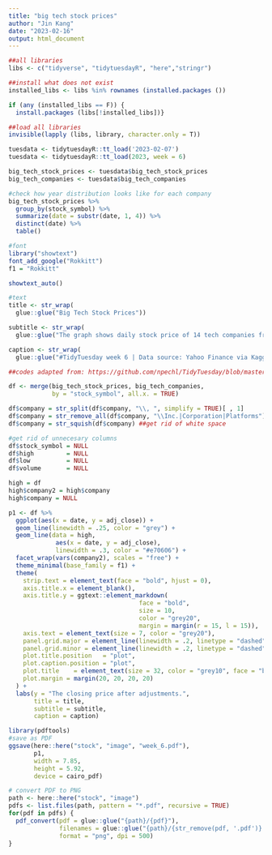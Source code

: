 ```yaml
---
title: "big tech stock prices"
author: "Jin Kang"
date: "2023-02-16"
output: html_document
---
```


```r
##all libraries
libs <- c("tidyverse", "tidytuesdayR", "here","stringr")

##install what does not exist
installed_libs <- libs %in% rownames (installed.packages ())

if (any (installed_libs == F)) {
  install.packages (libs[!installed_libs])}

##load all libraries 
invisible(lapply (libs, library, character.only = T))
```

```r
tuesdata <- tidytuesdayR::tt_load('2023-02-07')
tuesdata <- tidytuesdayR::tt_load(2023, week = 6)

big_tech_stock_prices <- tuesdata$big_tech_stock_prices
big_tech_companies <- tuesdata$big_tech_companies

#check how year distribution looks like for each company
big_tech_stock_prices %>%
  group_by(stock_symbol) %>%
  summarize(date = substr(date, 1, 4)) %>% 
  distinct(date) %>%
  table()

#font
library("showtext")
font_add_google("Rokkitt")
f1 = "Rokkitt"

showtext_auto()

#text
title <- str_wrap(
  glue::glue("Big Tech Stock Prices"))

subtitle <- str_wrap(
  glue::glue("The graph shows daily stock price of 14 tech companies from 2020 to 2023"))

caption <- str_wrap(
  glue::glue("#TidyTuesday week 6 | Data source: Yahoo Finance via Kaggle"))
```

```r
##codes adapted from: https://github.com/npechl/TidyTuesday/blob/master/R/2023-02-07/2023-02-07_Big_Tech_Stock_Prices.R

df <- merge(big_tech_stock_prices, big_tech_companies,
            by = "stock_symbol", all.x. = TRUE)

df$company = str_split(df$company, "\\, ", simplify = TRUE)[ , 1]
df$company = str_remove_all(df$company, "\\Inc.|Corporation|Platforms")
df$company = str_squish(df$company) ##get rid of white space

#get rid of unnecesary columns
df$stock_symbol = NULL
df$high         = NULL
df$low          = NULL
df$volume       = NULL

high = df
high$company2 = high$company
high$company = NULL

```

```r
p1 <- df %>% 
  ggplot(aes(x = date, y = adj_close)) +
  geom_line(linewidth = .25, color = "grey") +
  geom_line(data = high, 
             aes(x = date, y = adj_close), 
             linewidth = .3, color = "#e70606") +
  facet_wrap(vars(company2), scales = "free") +
  theme_minimal(base_family = f1) + 
  theme(
    strip.text = element_text(face = "bold", hjust = 0),
    axis.title.x = element_blank(),
    axis.title.y = ggtext::element_markdown( 
                                    face = "bold",
                                    size = 10, 
                                    color = "grey20",
                                    margin = margin(r = 15, l = 15)),
    axis.text = element_text(size = 7, color = "grey20"),
    panel.grid.major = element_line(linewidth = .2, linetype = "dashed", color = "grey"),
    panel.grid.minor = element_line(linewidth = .2, linetype = "dashed", color = "grey"),
    plot.title.position   = "plot",
    plot.caption.position = "plot",
    plot.title    = element_text(size = 32, color = "grey10", face = "bold"),
    plot.margin = margin(20, 20, 20, 20)
  ) +
  labs(y = "The closing price after adjustments.",
       title = title,
       subtitle = subtitle,
       caption = caption)
```


```r
library(pdftools)
#save as PDF
ggsave(here::here("stock", "image", "week_6.pdf"),
       p1, 
       width = 7.85,
       height = 5.92,
       device = cairo_pdf)

# convert PDF to PNG
path <- here::here("stock", "image")
pdfs <- list.files(path, pattern = "*.pdf", recursive = TRUE)
for(pdf in pdfs) {
  pdf_convert(pdf = glue::glue("{path}/{pdf}"), 
              filenames = glue::glue("{path}/{str_remove(pdf, '.pdf')}.png"),
              format = "png", dpi = 500)
}

```

